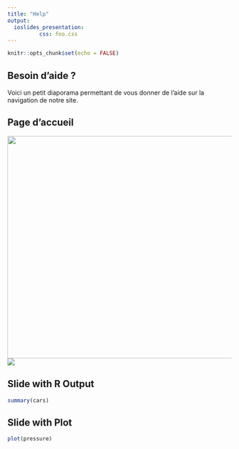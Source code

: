 ```yaml
---
title: "Help"
output:
  ioslides_presentation:
          css: foo.css
---
```


```r
knitr::opts_chunk$set(echo = FALSE)
```

## Besoin d'aide ?

Voici un petit diaporama permettant de vous donner de l'aide sur la navigation de notre site.



## Page d'accueil

<img src="Accueil.png" height = '500' width ='777'/>
 <a href="javascript:slidedeck.prevSlide()">
      <img class="animated-navl" border="0" src="arrow.png" /></a>

## Slide with R Output

```r
summary(cars)
```

## Slide with Plot

```r
plot(pressure)
```

